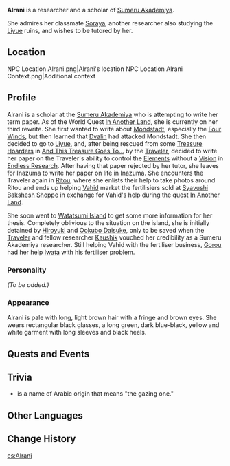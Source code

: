 {{Meta
<!-- Remove this template after adding the missing info -->
|missing_NPC_profile  = yes
}}{{Character Infobox
|image            = NPC Alrani.png
|type             = NPC
|region           = Inazuma
|region2          = Sumeru
|affiliation      = Sumeru Akademiya
}}
'''Alrani''' {{Lang|ar=الراني}} is a researcher and a scholar of [[Sumeru Akademiya]].

She admires her classmate [[Soraya]], another researcher also studying the [[Liyue]] ruins, and wishes to be tutored by her.

==Location==
<gallery hideaddbutton="true" captionalign="center">
NPC Location Alrani.png|Alrani's location
NPC Location Alrani Context.png|Additional context
</gallery>

==Profile==
<!--detailed story/lore information goes here-->
Alrani is a scholar at the [[Sumeru Akademiya]] who is attempting to write her term paper. As of the World Quest [[In Another Land]], she is currently on her third rewrite. She first wanted to write about [[Mondstadt]], especially the [[Four Winds]], but then learned that [[Dvalin]] had attacked Mondstadt. She then decided to go to [[Liyue]], and, after being rescued from some [[Treasure Hoarders]] in [[And This Treasure Goes To...]] by the [[Traveler]], decided to write her paper on the Traveler's ability to control the [[Elements]] without a [[Vision]] in [[Endless Research]]. After having that paper rejected by her tutor, she leaves for Inazuma to write her paper on life in Inazuma. She encounters the Traveler again in [[Ritou]], where she enlists their help to take photos around Ritou and ends up helping [[Vahid]] market the fertilisiers sold at [[Syavushi Bakshesh Shoppe]] in exchange for Vahid's help during the quest [[In Another Land]].

She soon went to [[Watatsumi Island]] to get some more information for her thesis. Completely oblivious to the situation on the island, she is initially detained by [[Hiroyuki]] and [[Ookubo Daisuke]], only to be saved when the [[Traveler]] and fellow researcher [[Kaushik]] vouched her credibility as a Sumeru Akademiya researcher. Still helping Vahid with the fertiliser business, [[Gorou]] had her help [[Iwata]] with his fertiliser problem.

===Personality===
''(To be added.)''

===Appearance===
Alrani is pale with long, light brown hair with a fringe and brown eyes. She wears rectangular black glasses, a long green, dark blue-black, yellow and white garment with long sleeves and black heels.

==Quests and Events==
{{Quest Appearances}}

==Trivia==
*{{Lang|Alrani|ar=الراني}} is a name of Arabic origin that means "the gazing one."

==Other Languages==
{{Other Languages|default_hidden = 1
|en      = Alrani
|zhs     = 爱拉尼
|zhs_rm  = Àilāní
|zht     = 愛拉尼
|zht_rm  = Àilāní
|ja      = アラニ
|ja_rm   = Arani
|ko      = 엘라니
|ko_rm   = Ellani
|es      = Alran
|fr      = Alrani
|ru      = Алрани
|th      = Alrani
|vi      = Alrani
|de      = Alrani
|id      = Alrani
|pt      = Alrani
}}

==Change History==
{{Change History|1.0}}

[[es:Alrani]]